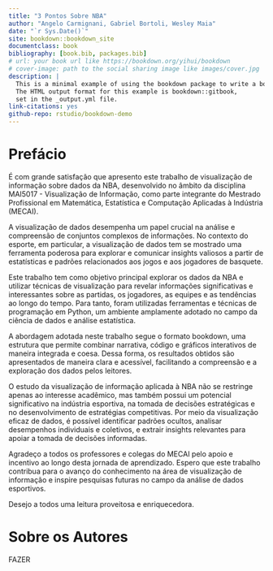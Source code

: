 ---
title: "3 Pontos Sobre NBA"
author: "Angelo Carmignani, Gabriel Bortoli, Wesley Maia"
date: "`r Sys.Date()`"
site: bookdown::bookdown_site
documentclass: book
bibliography: [book.bib, packages.bib]
# url: your book url like https://bookdown.org/yihui/bookdown
# cover-image: path to the social sharing image like images/cover.jpg
description: |
  This is a minimal example of using the bookdown package to write a book.
  The HTML output format for this example is bookdown::gitbook,
  set in the _output.yml file.
link-citations: yes
github-repo: rstudio/bookdown-demo
---

# Prefácio {.unnumbered}

É com grande satisfação que apresento este trabalho de visualização de informação sobre dados da NBA, desenvolvido no âmbito da disciplina MAI5017 - Visualização de Informação, como parte integrante do Mestrado Profissional em Matemática, Estatística e Computação Aplicadas à Indústria (MECAI).

A visualização de dados desempenha um papel crucial na análise e compreensão de conjuntos complexos de informações. No contexto do esporte, em particular, a visualização de dados tem se mostrado uma ferramenta poderosa para explorar e comunicar insights valiosos a partir de estatísticas e padrões relacionados aos jogos e aos jogadores de basquete.

Este trabalho tem como objetivo principal explorar os dados da NBA e utilizar técnicas de visualização para revelar informações significativas e interessantes sobre as partidas, os jogadores, as equipes e as tendências ao longo do tempo. Para tanto, foram utilizadas ferramentas e técnicas de programação em Python, um ambiente amplamente adotado no campo da ciência de dados e análise estatística.

A abordagem adotada neste trabalho segue o formato bookdown, uma estrutura que permite combinar narrativa, código e gráficos interativos de maneira integrada e coesa. Dessa forma, os resultados obtidos são apresentados de maneira clara e acessível, facilitando a compreensão e a exploração dos dados pelos leitores.

O estudo da visualização de informação aplicada à NBA não se restringe apenas ao interesse acadêmico, mas também possui um potencial significativo na indústria esportiva, na tomada de decisões estratégicas e no desenvolvimento de estratégias competitivas. Por meio da visualização eficaz de dados, é possível identificar padrões ocultos, analisar desempenhos individuais e coletivos, e extrair insights relevantes para apoiar a tomada de decisões informadas.

Agradeço a todos os professores e colegas do MECAI pelo apoio e incentivo ao longo desta jornada de aprendizado. Espero que este trabalho contribua para o avanço do conhecimento na área de visualização de informação e inspire pesquisas futuras no campo da análise de dados esportivos.

Desejo a todos uma leitura proveitosa e enriquecedora.

# Sobre os Autores {#author .unnumbered}

FAZER
